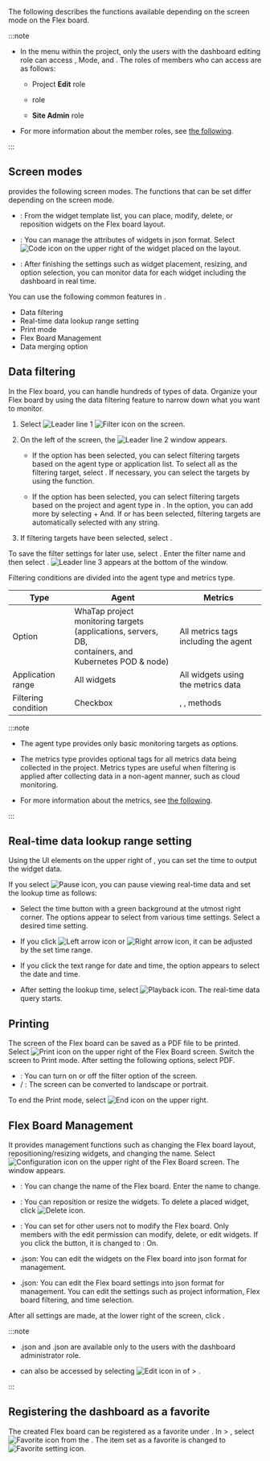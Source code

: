 The following describes the functions available depending on the screen mode on the Flex board.

:::note

- In the <Cmdname sid="side_flexboard" className="uitext" /> menu within the project, only the users with the dashboard editing role can access <Cmdname sid="edit_mode" className="uitext" />, <Cmdname sid="admin" className="uitext" /> Mode, and <Cmdname sid="filter" className="uitext" />. The roles of members who can access are as follows:

  - Project **Edit** role 

  - <Cmdname sid="ITM06494" className="b600" /> role

  - **Site Admin** role

- For more information about the member roles, see [the following](../project/project-structure#member-auth).

:::

## Screen modes

<Cmdname sid="side_flexboard" className="uitext" /> provides the following screen modes. The functions that can be set differ depending on the screen mode.

- <Cmdname sid="edit_mode" className="uitext" />: From the widget template list, you can place, modify, delete, or reposition widgets on the Flex board layout.

- <Cmdname sid="admin" className="uitext" />: You can manage the attributes of widgets in json format. Select ![Code icon](/img/ico-custom-code.svg) on the upper right of the widget placed on the layout.

- <Cmdname sid="view_mode" className="uitext" />: After finishing the settings such as widget placement, resizing, and option selection, you can monitor data for each widget including the dashboard in real time.

You can use the following common features in <Cmdname sid="side_flexboard" className="uitext" />.

- Data filtering
- Real-time data lookup range setting
- Print mode
- Flex Board Management
- Data merging option

## Data filtering

In the Flex board, you can handle hundreds of types of data. Organize your Flex board by using the data filtering feature to narrow down what you want to monitor.

<ImgLang img='flexboard-filter.png' desc='Flex board - filter' />

1. Select ![Leader line 1](/img/number-01.png) ![Filter icon](/img/ico-filter.svg) <Cmdname sid="filter" className="uitext" /> on the screen. 

2. On the left of the screen, the ![Leader line 2](/img/number-02.png) <Cmdname sid="filter" className="uitext" /> window appears.

   - If the <Cmdname sid="agent" className="uitext" /> option has been selected, you can select filtering targets based on the agent type or application list. To select all as the filtering target, select <Cmdname sid="select_all" className="uitext" />. If necessary, you can select the targets by using the <Cmdname sid="search" className="uitext" /> function.

   - If the <Cmdname sid="metrics" className="uitext" /> option has been selected, you can select filtering targets based on the project and agent type in <Cmdname sid="category" className="uitext" />. In the <Cmdname sid="category" className="uitext" /> option, you can add more by selecting <UI>+ And</UI>. If <Cmdname sid="contain" className="uitext" /> or <Cmdname sid="exclude" className="uitext" /> has been selected, filtering targets are automatically selected with any string.

3. If filtering targets have been selected, select <Cmdname sid="apply" className="uitext" />. 

To save the filter settings for later use, select <Cmdname sid="save_filter" className="uitext" />. Enter the filter name and then select <Cmdname sid="save" className="uitext" />. ![Leader line 3](/img/number-03.png) <Cmdname sid="saved_filter" className="uitext" /> appears at the bottom of the <Cmdname sid="filter" className="uitext" /> window.

Filtering conditions are divided into the agent type and metrics type.

| Type                | Agent                                                                                                          | Metrics                                                                                                                                        |
| ------------------- | -------------------------------------------------------------------------------------------------------------- | ---------------------------------------------------------------------------------------------------------------------------------------------- |
| Option              | WhaTap project monitoring targets <br/>(applications, servers, DB,<br/> containers, and Kubernetes POD & node) | All metrics tags including the agent                                                                                                           |
| Application range   | All widgets                                                                                                    | All widgets using the metrics data                                                                                                             |
| Filtering condition | Checkbox                                                                                                       | <Cmdname sid="equal" className="uitext" />, <Cmdname sid="contain" className="uitext" />, <Cmdname sid="exclude" className="uitext" /> methods |

:::note

- The agent type provides only basic monitoring targets as options.

- The metrics type provides optional tags for all metrics data being collected in the project. Metrics types are useful when filtering is applied after collecting data in a non-agent manner, such as cloud monitoring.

- For more information about the metrics, see [the following](metrics-intro).

:::

## Real-time data lookup range setting

Using the UI elements on the upper right of <Cmdname sid="side_flexboard" className="uitext" />, you can set the time to output the widget data.

<ImgLang img='flexboard-time-set.png' desc='Real-time data inquiry' />

If you select ![Pause icon](/img/ico-pause.svg), you can pause viewing real-time data and set the lookup time as follows:

<ImgLang img='flexboard-time-set-pause.png' desc='Real-time data inquiry' />

- Select the time button with a green background at the utmost right corner. The options appear to select from various time settings. Select a desired time setting.

- If you click ![Left arrow icon](/img/left-arrow.svg) or ![Right arrow icon](/img/right-arrow.svg), it can be adjusted by the set time range.

- If you click the text range for date and time, the option appears to select the date and time.

- After setting the lookup time, select ![Playback icon](/img/ico-play-time.svg). The real-time data query starts.

## Printing

The screen of the Flex board can be saved as a PDF file to be printed. Select ![Print icon](/img/ico-print.svg) on the upper right of the Flex Board screen. Switch the screen to Print mode. After setting the following options, select <UI>PDF</UI><Cmdname sid="download" className="uitext" />.

- <Cmdname sid="filter_visible_msg" className="uitext" />: You can turn on or off the filter option of the screen.
- <Cmdname sid="change_landscape_mode_msg" className="uitext" replace="horizontal" /> / <Cmdname sid="change_landscape_mode_msg" className="uitext" replace="vertical" />: The screen can be converted to landscape or portrait.

To end the Print mode, select ![End icon](/img/ico-close.svg) <Cmdname sid="close_print_mode" className="uitext" /> on the upper right.

## Flex Board Management

It provides management functions such as changing the Flex board layout, repositioning/resizing widgets, and changing the name. Select ![Configuration icon](/img/ico-setting.svg) on the upper right of the Flex Board screen. The <Cmdname sid="flexboard_management" className="uitext" /> window appears. 

- <Cmdname sid="rename" className="uitext" />: You can change the name of the Flex board. Enter the name to change.

- <Cmdname sid="layout" className="uitext" />: You can reposition or resize the widgets. To delete a placed widget, click ![Delete icon](/img/ico-trash.svg).

- <Cmdname sid="dont_allow_users_to_modify" className="uitext" />: You can set for other users not to modify the Flex board. Only members with the edit permission can modify, delete, or edit widgets. If you click the button, it is changed to <Cmdname sid="dont_allow_users_to_modify" className="uitext" /><UI>: On</UI>.

- <Cmdname sid="widget" className="uitext" /><UI>.json</UI>: You can edit the widgets on the Flex board into json format for management.

- <Cmdname sid="option" className="uitext" /><UI>.json</UI>: You can edit the Flex board settings into json format for management. You can edit the settings such as project information, Flex board filtering, and time selection.

After all settings are made, at the lower right of the screen, click <Cmdname sid="save" className="uitext" />.

:::note

- <Cmdname sid="widget" className="uitext" /><UI>.json</UI> and <Cmdname sid="option" className="uitext" /><UI>.json</UI> are available only to the users with the dashboard administrator role.

- <Cmdname sid="flexboard_management" className="uitext" /> can also be accessed by selecting ![Edit icon](/img/ico-edit.svg) in <Cmdname sid="dashboard_list" className="uitext" /> of <Cmdname sid="side_dashboard" className="uitext" /> &gt; <Cmdname sid="side_flexboard" className="uitext" />.

:::

## Registering the dashboard as a favorite

<ImgLang img='flexboard-favorite.png' desc='Flex Board - Favorite' />

The created Flex board can be registered as a favorite under <Cmdname sid="side_dashboard" className="uitext" />. In <Cmdname sid="side_dashboard" className="uitext" /> > <Cmdname sid="side_flexboard" className="uitext" />, select ![Favorite icon](/img/ico-favorite.svg) from the <Cmdname sid="dashboard_list" className="uitext" />. The item set as a favorite is changed to ![Favorite setting icon](/img/ico-favorite-check.svg).
